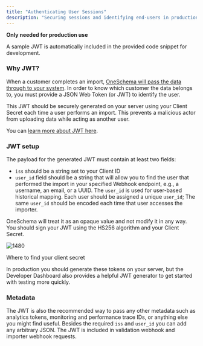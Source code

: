 ```yaml
---
title: "Authenticating User Sessions"
description: "Securing sessions and identifying end-users in production"
---
```


<Note>
 
 **Only needed for production use**
 
 A sample JWT is automatically included in the provided code snippet for development.
</Note>

### Why JWT?

When a customer completes an import, [OneSchema will pass the data through to your system](https://docs.oneschema.co/edit/importing-validated-data). In order to know which customer the data belongs to, you must provide a JSON Web Token (or JWT) to identify the user. 

This JWT should be securely generated on your server using your Client Secret each time a user performs an import. This prevents a malicious actor from uploading data while acting as another user. 

You can [learn more about JWT here](https://jwt.io/introduction).

### JWT setup

The payload for the generated JWT must contain at least two fields: 

* `iss` should be a string set to your Client ID
* `user_id` field should be a string that will allow you to find the user that performed the import in your specified Webhook endpoint, e.g., a username, an email, or a UUID. The `user_id` is used for user-based historical mapping. Each user should be assigned a unique `user_id`; The same `user_id` should be encoded each time that user accesses the importer.

OneSchema will treat it as an opaque value and not modify it in any way. You should sign your JWT using the HS256 algorithm and your Client Secret.

![1480](/images/78034eb-Screenshot_2023-10-11_at_1.57.14_PM.png "Screen Shot 2022-08-15 at 9.21.19 AM.png")

Where to find your client secret

<Info>In production you should generate these tokens on your server, but the Developer Dashboard also provides a helpful JWT generator to get started with testing more quickly.</Info>

### Metadata

The JWT is also the recommended way to pass any other metadata such as analytics tokens, monitoring and performance trace IDs, or anything else you might find useful. Besides the required `iss` and `user_id` you can add any arbitrary JSON. The JWT is included in validation webhook and importer webhook requests.